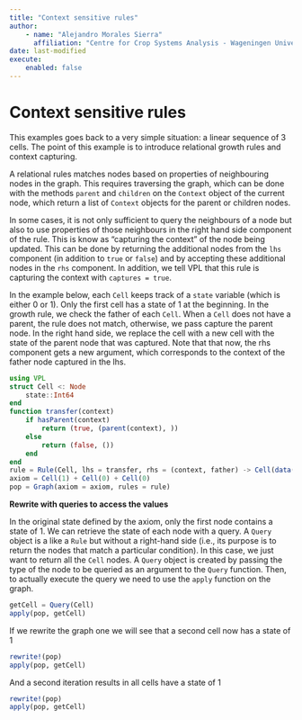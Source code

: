 ```yaml
---
title: "Context sensitive rules"
author: 
    - name: "Alejandro Morales Sierra"
      affiliation: "Centre for Crop Systems Analysis - Wageningen University"
date: last-modified
execute: 
    enabled: false
---
```


# Context sensitive rules

This examples goes back to a very simple situation: a linear sequence of 3 cells. The point of this example is to introduce relational growth rules and context capturing.

A relational rules matches nodes based on properties of neighbouring nodes in the graph. This requires traversing the graph, which can be done with the methods `parent` and `children` on the `Context` object of the current node, which return a list of `Context` objects for the parent or children nodes.

In some cases, it is not only sufficient to query the neighbours of a node but also to use properties of those neighbours in the right hand side component of the rule. This is know as "capturing the context" of the node being updated. This can be done by returning the additional nodes from the `lhs` component (in addition to `true` or `false`) and by accepting these additional nodes in the `rhs` component. In addition, we tell VPL that this rule is capturing the context with `captures = true`.

In the example below, each `Cell` keeps track of a `state` variable (which is either 0 or 1). Only the first cell has a state of 1 at the beginning. In the growth rule, we check the father of each `Cell`. When a `Cell` does not have a parent, the rule does not match, otherwise, we pass capture the parent node. In the right hand side, we replace the cell with a new cell with the state of the parent node that was captured. Note that that now, the rhs component gets a new argument, which corresponds to the context of the father node captured in the lhs.

```julia
using VPL
struct Cell <: Node
    state::Int64
end
function transfer(context)
    if hasParent(context)
        return (true, (parent(context), ))
    else
        return (false, ())
    end
end
rule = Rule(Cell, lhs = transfer, rhs = (context, father) -> Cell(data(father).state), captures = true)
axiom = Cell(1) + Cell(0) + Cell(0)
pop = Graph(axiom = axiom, rules = rule)
```

**Rewrite with queries to access the values**

In the original state defined by the axiom, only the first node contains a state of 1. We can retrieve the state of each node with a query. A `Query` object is a like a `Rule` but without a right-hand side (i.e., its purpose is to return the nodes that match a particular condition). In this case, we just want to return all the `Cell` nodes. A `Query` object is created by passing the type of the node to be queried as an argument to the `Query` function. Then, to actually execute the query we need to use the `apply` function on the graph.

```julia
getCell = Query(Cell)
apply(pop, getCell)
```

If we rewrite the graph one we will see that a second cell now has a state of 1

```julia
rewrite!(pop)
apply(pop, getCell)
```

And a second iteration results in all cells have a state of 1

```julia
rewrite!(pop)
apply(pop, getCell)
```